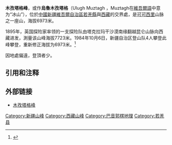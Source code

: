 {{for|位于新疆阿克陶县，新疆最西端帕米尔高原的高7509米的山峰|慕士塔格峰}}
{{for|位于中国-巴基斯坦的高7273米的山峰|慕士塔格塔峰}}
{{Infobox mountain
| Name = 木孜塔格峰
| photo = 
| photo_caption = 
| elevation_m = 6973
| Location = 中國新疆維吾爾自治區[[若羌縣|若羌縣]]與西藏自治區交界處
| Range = 
| Prominence = 
| Coordinates = {{coord|36|24|45|N|87|23|06|E|type:mountain|display=it}}
| pushpin_map= China Xinjiang Bayingolin
| pushpin_label_position  = 
| pushpin_map_alt         = 
| pushpin_map_caption     = 
| map_caption = 在中國新疆的位置
| Topographic map = 
| Type = 
| Age = 
| Last eruption = 
| First ascent = 
| Easiest route = 
| Grid_ref_uk = 
| Grid_ref_ireland = 
| Listing = 
| Translation = 
| Language = 
| Pronunciation = 
}}

'''木孜塔格峰'''，或作'''烏魯木孜塔格'''（Ulugh Muztagh ，Muztagh在[[維吾爾語|維吾爾語]]中意为“冰山”），位於[[中國|中國]][[新疆維吾爾自治區|新疆維吾爾自治區]][[若羌縣|若羌縣]]與[[西藏|西藏]]的交界處，是[[可可西里|可可西里]]山脉之一座山，海拔6973米。

1895年，英国探险家{{le|利特尔戴尔|St. George Littledale}}率领的一支探险队由塔克拉玛干沙漠南缘翻越昆仑山脉向西藏进发，測量该山峰海拔7723米。1984年10月6日，新疆自治区登山队4人攀登此峰攀登，重新修正海拔为6973米。<ref>{{Cite web |url=http://sports.sohu.com/20121214/n360444272.shtml |title=壮汉登山滑坠痛失一半脚掌 截肢后继续征服高山 |access-date=2014-02-06 |archive-url=https://web.archive.org/web/20140222061353/http://sports.sohu.com/20121214/n360444272.shtml |archive-date=2014-02-22 |dead-url=no }}</ref>

因地處偏遠，登頂者少。

==引用和注释==
{{reflist}}
==外部链接==
* [http://www.oooapp.com/weibo/271689.html 木孜塔格峰]{{dead link|date=2018年3月 |bot=InternetArchiveBot |fix-attempted=yes }}

{{China-geo-stub}}
[[Category:新疆山峰|Category:新疆山峰]]
[[Category:西藏山峰|Category:西藏山峰]]
[[Category:巴音郭楞地理|Category:巴音郭楞地理]]
[[Category:若羌县|Category:若羌县]]